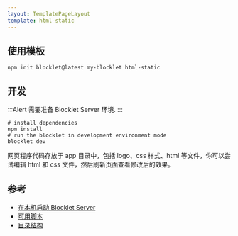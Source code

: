 ```yaml
---
layout: TemplatePageLayout
template: html-static
---
```


<TemplateInfo templateName="html-static" />

## 使用模板

```shell
npm init blocklet@latest my-blocklet html-static
```

## 开发

:::Alert
需要准备 Blocklet Server 环境.
:::

```shell
# install dependencies
npm install
# run the blocklet in development environment mode
blocklet dev
```

网页程序代码存放于 app 目录中，包括 logo、css 样式、html 等文件，你可以尝试编辑 html 和 css 文件，然后刷新页面查看修改后的效果。

## 参考

- [在本机启动 Blocklet Server](https://developer.blocklet.io/docs/en/prerequisites/server)
- [可用脚本](/available-scripts)
- [目录结构](/folder-structure)
